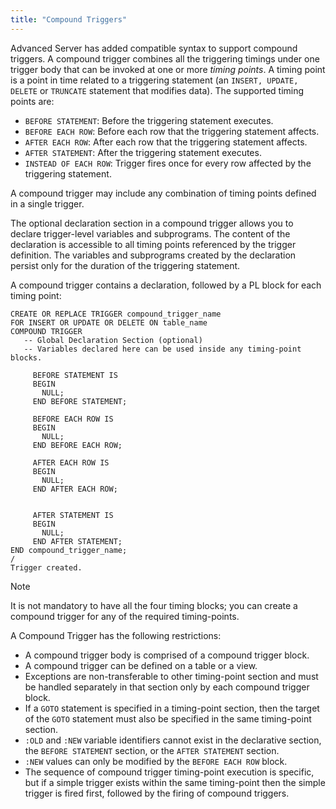 ```yaml
---
title: "Compound Triggers"
---
```


<div id="compound_triggers" class="registered_link"></div>


Advanced Server has added compatible syntax to support compound triggers. A compound trigger combines all the triggering timings under one trigger body that can be invoked at one or more *timing points*. A timing point is a point in time related to a triggering statement (an `INSERT, UPDATE, DELETE` or `TRUNCATE` statement that modifies data). The supported timing points are:

-   `BEFORE STATEMENT`: Before the triggering statement executes.
-   `BEFORE EACH ROW`: Before each row that the triggering statement affects.
-   `AFTER EACH ROW`: After each row that the triggering statement affects.
-   `AFTER STATEMENT`: After the triggering statement executes.
-   `INSTEAD OF EACH ROW`: Trigger fires once for every row affected by the triggering statement.

A compound trigger may include any combination of timing points defined in a single trigger.

The optional declaration section in a compound trigger allows you to declare trigger-level variables and subprograms. The content of the declaration is accessible to all timing points referenced by the trigger definition. The variables and subprograms created by the declaration persist only for the duration of the triggering statement.

A compound trigger contains a declaration, followed by a PL block for each timing point:

``` text
CREATE OR REPLACE TRIGGER compound_trigger_name
FOR INSERT OR UPDATE OR DELETE ON table_name
COMPOUND TRIGGER
   -- Global Declaration Section (optional)
   -- Variables declared here can be used inside any timing-point blocks.

     BEFORE STATEMENT IS
     BEGIN
       NULL;
     END BEFORE STATEMENT;

     BEFORE EACH ROW IS
     BEGIN
       NULL;
     END BEFORE EACH ROW;

     AFTER EACH ROW IS
     BEGIN
       NULL;
     END AFTER EACH ROW;


     AFTER STATEMENT IS
     BEGIN
       NULL;
     END AFTER STATEMENT;
END compound_trigger_name;
/
Trigger created.
```

<div class="note">

<div class="title">

Note

</div>

It is not mandatory to have all the four timing blocks; you can create a compound trigger for any of the required timing-points.

</div>

A Compound Trigger has the following restrictions:

-   A compound trigger body is comprised of a compound trigger block.
-   A compound trigger can be defined on a table or a view.
-   Exceptions are non-transferable to other timing-point section and must be handled separately in that section only by each compound trigger block.
-   If a `GOTO` statement is specified in a timing-point section, then the target of the `GOTO` statement must also be specified in the same timing-point section.
-   `:OLD` and `:NEW` variable identifiers cannot exist in the declarative section, the `BEFORE STATEMENT` section, or the `AFTER STATEMENT` section.
-   `:NEW` values can only be modified by the `BEFORE EACH ROW` block.
-   The sequence of compound trigger timing-point execution is specific, but if a simple trigger exists within the same timing-point then the simple trigger is fired first, followed by the firing of compound triggers.
